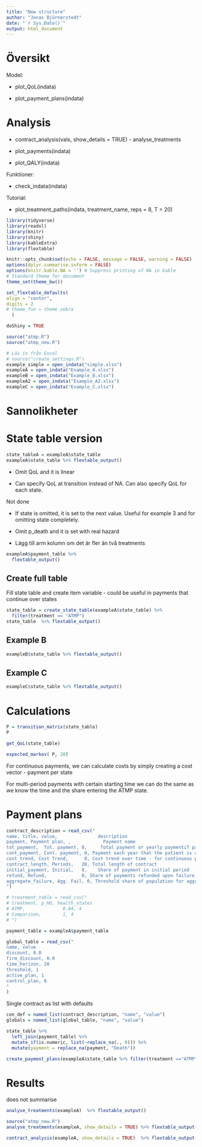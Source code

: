 ```yaml
---
title: "New structure"
author: "Jonas Björnerstedt"
date: "`r Sys.Date()`"
output: html_document
---
```


# Översikt

Model:

* plot_QoL(indata)

* plot_payment_plans(indata)

# Analysis

* contract_analysis(vals, show_details = TRUE) - analyse_treatments

* plot_payments(indata)

* plot_QALY(indata)

Funktioner:

* check_indata(indata)

Tutorial:

* plot_treatment_paths(indata, treatment_name, reps = 8, T = 20) 

```r
library(tidyverse)
library(readxl)
library(knitr)
library(shiny)
library(kableExtra)
library(flextable)

knitr::opts_chunk$set(echo = FALSE, message = FALSE, warning = FALSE)
options(dplyr.summarise.inform = FALSE)
options(knitr.kable.NA = '') # Suppress printing of NA in kable
# Standard theme for document 
theme_set(theme_bw()) 

set_flextable_defaults(
align = "center",
digits = 2
# theme_fun = theme_zebra
  )

doShiny = TRUE

source("atmp.R")
source("atmp_new.R")

# Läs in från Excel
# source("create_settings.R")
example_simple = open_indata("simple.xlsx")
exampleA = open_indata("Example_A.xlsx")
exampleB = open_indata("Example_B.xlsx")
exampleA2 = open_indata("Example_A2.xlsx")
exampleC = open_indata("Example_C.xlsx")

```

# Sannolikheter

# State table version

```r
state_tableA = exampleA$state_table
exampleA$state_table %>% flextable_output()
```

* Omit QoL and it is linear

* Can specify QoL at transition instead of NA. Can also specify QoL for each state.

Not done

* If state is omitted, it is set to the next value. Useful for example 3 and for omitting state completely.

* Omit p_death and it is set with real hazard

* Lägg till arm kolumn om det är fler än två treatments

```r
exampleA$payment_table %>% 
  flextable_output()   
```



## Create full table

Fill state table and create item variable - could be useful in payments that continue over states

```r
state_table = create_state_table(exampleA$state_table) %>% 
  filter(treatment == "ATMP")
state_table  %>% flextable_output()
```

## Example B

```r

exampleB$state_table %>% flextable_output()
```

## Example C

```r
exampleC$state_table %>% flextable_output()
```

# Calculations

```r
P = transition_matrix(state_table) 
P
```

```r
get_QoL(state_table) 

```

```r
expected_markov( P, 20)

```

For continuous payments, we can calculate costs by simply creating a cost vector - payment per state

For multi-period payments with certain starting time we can do the same as we know the time and the share entering the ATMP state. 

# Payment plans

```r
contract_description = read_csv("
name, title, value,               description
payment, Payment plan, ,            Payment name
tot_payment,  Tot. payment, 0,     Total payment or yearly paymentif payment is continuous
cont_payment, Cont. payment, 0, Payment each year that the patient is alive (traditional) 
cost_trend, Cost Trend,      0, Cost trend over time - for continuous payment
contract_length, Periods,   20, Total length of contract
initial_payment, Initial,   0,    Share of payment in initial period
refund, Refund,             0, Share of payments refunded upon failure (progression)
aggregate_failure, Agg. Fail, 0, Threshold share of population for aggregate failure
")

# treatment_table = read_csv("
# treatment, p_HU, health_states
# ATMP,              0.04, 4
# Comparison,        1, 4
# ") 

payment_table = exampleA$payment_table

global_table = read_csv("
name, value
discount, 0.0
firm_discount, 0.0
time_horizon, 20
threshold, 1
active_plan, 1
control_plan, 0
"
) 
```


Single contract as list with defaults

```r
con_def = named_list(contract_description, "name", "value")
globals = named_list(global_table, "name", "value")

```



```r
state_table %>% 
  left_join(payment_table) %>% 
  mutate_if(is.numeric, list(~replace_na(., 0))) %>% 
  mutate(payment = replace_na(payment, "Death")) 


```


```r
create_payment_plans(exampleA$state_table %>% filter(treatment =="ATMP"), exampleA)

```

# Results

does not summarise
```r
analyse_treatments(exampleA)  %>% flextable_output()

```

```r
source("atmp_new.R")
analyse_treatments(exampleA, show_details = TRUE) %>% flextable_output()
```
```r
contract_analysis(exampleA, show_details = TRUE)  %>% flextable_output()
```


